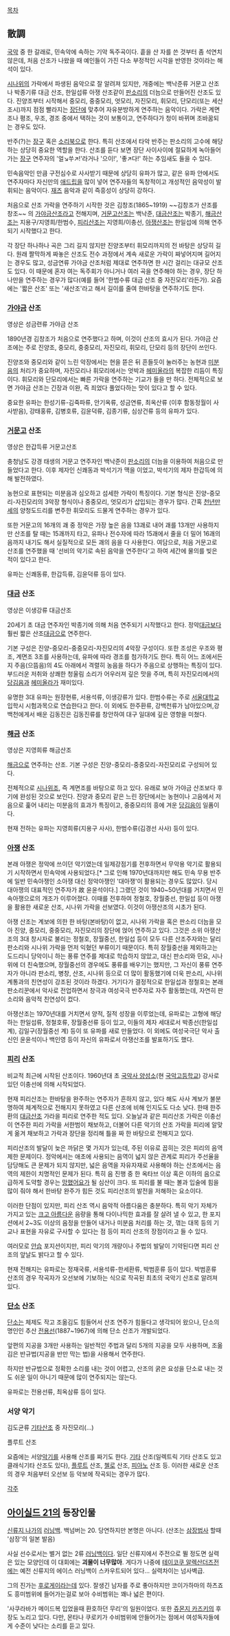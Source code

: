 [[목차]]
== 散調 ==
[[국악]] 중 한 갈래로, 민속악에 속하는 기악 독주곡이다. 흩을 산 자를 쓴 것부터 좀 석연치 않은데, 처음 산조가 나왔을 때 예인들이 가진 다소 부정적인 시각을 반영한 것이라는 해석이 있다.

[[시나위]]의 가락에서 파생된 음악으로 잘 알려져 있지만, 개중에는 백낙준류 거문고 산조나 박종기류 대금 산조, 한일섭류 아쟁 산조같이 [[판소리]]의 더늠으로 만들어진 산조도 있다. 진양조부터 시작해서 중모리, 중중모리, 엇모리, 자진모리, 휘모리, 단모리(또는 세산조시)까지 점점 빨라지는 [[장단]]에 맞추어 자유분방하게 연주하는 음악이다. 가락은 계면조나 평조, 우조, 경조 중에서 택하는 것이 보통이고, 연주하다가 청이 바뀌며 조바꿈되는 경우도 있다.

반주(?)는 [[장구]] 혹은 [[소리북]]으로 한다. 특히 산조에서 타악 반주는 판소리의 고수에 해당하는 상당히 중요한 역할을 한다. 산조를 듣다 보면 장단 사이사이에 절묘하게 녹아들어가는 [[장구]] 연주자의 '얼↘쑤↗!'라거나 '으이!', '좋↗다!' 하는 추임새도 들을 수 있다.

민속음악인 만큼 구전심수로 사사받기 때문에 상당히 유파가 많고, 같은 유파 안에서도 연주자마다 자신만의 [[애드립]]을 많이 넣어 연주자들의 독창적이고 개성적인 음악성이 발휘되는 음악이다. [[재즈]] 음악과 같이 즉흥성이 상당히 강하다.

처음으로 산조 가락을 연주하기 시작한 것은 김창조(1865~1919) ~~김창조가 산조를 창조~~ 의 [[가야금]]산조라고 전해지며, [[거문고]]산조는 백낙준, [[대금]]산조는 박종기, [[해금]]산조는 지용구/지영희/한범수, [[피리]]산조는 지영희/이충선, [[아쟁]]산조는 한일섭에 의해 연주되기 시작했다고 한다.

각 장단 하나하나 곡은 그리 길지 않지만 진양조부터 휘모리까지의 전 바탕은 상당히 길다. 원래 짤막하게 짜놓은 산조도 전수 과정에서 계속 새로운 가락이 짜넣어지며 길어지는 경우도 많고, 성금연류 가야금 산조처럼 제대로 연주하면 한 시간 걸리는 대규모 산조도 있다. 이 때문에 혼자 여는 독주회가 아니거나 여러 곡을 연주해야 하는 경우, 장단 하나만을 연주하는 경우가 많다(예를 들어 '한범수류 대금 산조 중 자진모리'라든가). 요즘에는 '짧은 산조' 또는 '새산조'라고 해서 길이를 줄여 한바탕을 연주하기도 한다.

=== [[가야금]] 산조 ===
{{{#!html
<object width="640" height="385"><param name="movie" value="http://www.youtube.com/v/tGCQPPk_KJ4?fs=1&amp;hl=ko_KR"></param><param name="allowFullScreen" value="true"></param><param name="allowscriptaccess" value="always"></param><embed src="http://www.youtube.com/v/tGCQPPk_KJ4?fs=1&amp;hl=ko_KR" type="application/x-shockwave-flash" allowscriptaccess="always" allowfullscreen="true" width="640" height="385"></embed></object>}}}
영상은 성금련류 가야금 산조

1890년경 김창조가 처음으로 연주했다고 하며, 이것이 산조의 효시가 된다. 
가야금 산조에는 주로 진양조, 중모리, 중중모리, 자진모리, 휘모리, 단모리 등의 장단이 쓰인다.

진양조와 중모리와 같이 느린 악장에서는 현을 뜯은 뒤 흔들듯이 눌러주는 농현과 [[미분음]]의 처리가 중요하며, 자진모리나 휘모리에서는 엇박과 [[헤미올라]]의 복잡한 리듬이 특징이다. 휘모리와 단모리에서는 빠른 가락을 연주하는 기교가 들을 만 하다. 전체적으로 보면 가야금 산조는 긴장과 이완, 즉 죄었다 풀었다하는 맛이 있다고 할 수 있다.

중요한 유파는 한성기류-김죽파류, 안기옥류, 성금연류, 최옥산류 (이후 함동정월이 사사받음), 강태홍류, 김병호류, 김윤덕류, 김종기류, 심상건류 등의 유파가 있다.

=== [[거문고]] 산조 ===
{{{#!html
<object width="640" height="385"><param name="movie" value="http://www.youtube.com/v/LpiEPv6zsiM?fs=1&amp;hl=ko_KR"></param><param name="allowFullScreen" value="true"></param><param name="allowscriptaccess" value="always"></param><embed src="http://www.youtube.com/v/LpiEPv6zsiM?fs=1&amp;hl=ko_KR" type="application/x-shockwave-flash" allowscriptaccess="always" allowfullscreen="true" width="640" height="385"></embed></object>}}}
영상은 한갑득류 거문고산조

충청남도 강경 태생의 거문고 연주자인 백낙준이 [[판소리]]의 더늠을 이용하여 처음으로 만들었다고 한다. 이후 제자인 신쾌동과 박석기가 맥을 이었고, 박석기의 제자 한갑득에 의해 발전하였다.

농현으로 표현되는 미분음과 심오하고 섬세한 가락이 특징이다. 기본 형식은 진양-중모리-자진모리의 3악장 형식이나 중중모리, 엇모리가 삽입되는 경우가 많다. 간혹 [[천년만세]]의 양청도드리를 변주한 휘모리도 드물게 연주하는 경우가 있다.

또한 거문고의 16개의 괘 중 정악은 가장 높은 음을 13괘로 내어 괘를 13개만 사용하지만 산조를 탈 때는 15괘까지 타고, 유파나 전수자에 따라 15괘에서 줄을 더 밀어 16괘의 음까지 내기도 해서 실질적으로 모든 괘의 음을 다 사용한다. 여담으로, 처음 거문고로 산조를 연주했을 때 '선비의 악기로 속된 음악을 연주한다'고 하여 세간에 물의를 빚은 적이 있다고 한다.

유파는 신쾌동류, 한갑득류, 김윤덕류 등이 있다.

=== [[대금]] 산조 ===
{{{#!html
<object width="640" height="385"><param name="movie" value="http://www.youtube.com/v/xYz98kwf-yk?fs=1&amp;hl=ko_KR"></param><param name="allowFullScreen" value="true"></param><param name="allowscriptaccess" value="always"></param><embed src="http://www.youtube.com/v/xYz98kwf-yk?fs=1&amp;hl=ko_KR" type="application/x-shockwave-flash" allowscriptaccess="always" allowfullscreen="true" width="640" height="385"></embed></object>}}}
영상은 이생강류 대금산조

20세기 초 대금 연주자인 박종기에 의해 처음 연주되기 시작했다고 한다. 정악[[대금]]보다 훨씬 짧은 산조[[대금]]으로 연주한다.

기본 구성은 진양-중모리-중중모리-자진모리의 4악장 구성이다. 또한 조성은 우조와 평조, 계면조 3조를 사용하는데, 유파에 따라 경조를 첨가하기도 한다. 특히 어느 조에서든지 주음(으뜸음)의 4도 아래에서 격렬히 농음을 하다가 주음으로 상행하는 특징이 있다.
부드러운 저취와 상쾌한 청울림 소리가 어우러져 깊은 맛을 주며, 특히 자진모리에서의 [[당김음]]과 [[헤미올라]]가 재미있다. 

유명한 3대 유파는 원장현류, 서용석류, 이생강류가 있다. 한범수류는 주로 [[서울대학교]] 입학시 시험과목으로 연습한다고 한다. 이 외에도 한주환류, 강백천류가 남아있으며,강백천에게서 배운 김동진은 김동진류를 창안하여 대구 일대에 깊은 영향을 미쳤다.

=== [[해금]] 산조 ===
{{{#!html
<object width="640" height="385"><param name="movie" value="http://www.youtube.com/v/7fXFRzUSS4Q?fs=1&amp;hl=ko_KR"></param><param name="allowFullScreen" value="true"></param><param name="allowscriptaccess" value="always"></param><embed src="http://www.youtube.com/v/7fXFRzUSS4Q?fs=1&amp;hl=ko_KR" type="application/x-shockwave-flash" allowscriptaccess="always" allowfullscreen="true" width="640" height="385"></embed></object>}}}
영상은 지영희류 해금산조

[[해금]]으로 연주하는 산조. 기본 구성은 진양-중모리-중중모리-자진모리로 구성되어 있다.

전체적으로 [[시나위]]조, 즉 계면조를 바탕으로 하고 있다. 유래로 보아 가야금 산조보다 후기에 완성된 것으로 보인다. 진양과 중모리 같은 느린 장단에서는 농현이나 고음에서 저음으로 훑어 내리는 미분음의 효과가 특징이고, 중중모리의 흥에 겨운 [[당김음]]이 일품이다.

현재 전하는 유파는 지영희류(지용구 사사), 한범수류(김경선 사사) 등이 있다.

=== [[아쟁]] 산조 ===
{{{#!html
<object width="640" height="385"><param name="movie" value="http://www.youtube.com/v/LDlUZNBW-dA?fs=1&amp;hl=ko_KR"></param><param name="allowFullScreen" value="true"></param><param name="allowscriptaccess" value="always"></param><embed src="http://www.youtube.com/v/LDlUZNBW-dA?fs=1&amp;hl=ko_KR" type="application/x-shockwave-flash" allowscriptaccess="always" allowfullscreen="true" width="640" height="385"></embed></object>}}}

본래 아쟁은 정악에 쓰이던 악기였는데 일제강점기를 전후하면서 무악용 악기로 활용되기 시작하면서 민속악에 사용되었다.[* 그로 인해 1970년대까지만 해도 민속 무용 반주에 일반 민속아쟁인 소아쟁 대신 정악아쟁인 '대아쟁'이 활용되는 경우도 많았다. 당시 대아쟁의 대표적인 연주자가 故 윤윤석이다.] 그랬던 것이 1940~50년대를 거치면서 민속아쟁으로의 개조가 이루어졌다. 이때를 전후하여 정철호, 장월중선, 한일섭 등이 아쟁을 활용한 새로운 산조, 시나위 가락을 선보였다. 이것이 아쟁산조의 시초가 된다.

아쟁 산조는 계보에 의한 한 바탕(본바탕)이 없고, 시나위 가락을 혹은 판소리 더늠을 모아 진양, 중모리, 중중모리, 자진모리의 장단에 얹어 연주하고 있다. 그것은 소위 아쟁산조의 3대 창시자로 불리는 정철호, 장월중선, 한일섭 등이 모두 다른 산조주자와는 달리 판소리와 시나위 가락을 먼저 익혔던 부류이기 때문이다. 특히 장월중선을 제외하고는 도드리니 당악이니 하는 풍류 연주를 제대로 학습하지 않았고, 대신 판소리와 민요, 시나위에 더 친숙했으며, 장월중선의 경우에도 풍류를 배우기는 했지만, 그 자신이 풍류 연주자가 아니라 판소리, 병창, 산조, 시나위 등으로 더 많이 활동했기에 더욱 판소리, 시나위 계통과의 친연성이 강조된 것이라 하겠다. 거기다가 결정적으로 한일섭과 정철호는 본래 판소리꾼에서 악사로 전업하면서 창극과 여성국극 반주자로 자주 활동했는데, 자연히 판소리와 음악적 친연성이 컸다.

아쟁산조는 1970년대를 거치면서 양적, 질적 성장을 이루었는데, 유파로는 고형에 해당하는 한일섭류, 정철호류, 장월중선류 등이 있고, 이들의 제자 세대로서 박종선(한일섭 계), 김일구(장월중선 계) 등이 또 유파를 새로 만들었다. 이 외에도 여성국극단 악사 출신인 윤윤석이나 백인영 등이 자신의 유파로서 아쟁산조를 발표하기도 했다.
=== [[피리]] 산조 ===
비교적 최근에 시작된 산조이다. 1960년대 초 [[국악사 양성소]](현 [[국악고등학교]]) 강사로 있던 이충선에 의해 시작되었다.

현재 피리산조는 한바탕을 완주하는 연주자가 흔하지 않고, 있다 해도 사사 계보가 불분명하여 체계적으로 전해지지 못하였고 다른 산조에 비해 인지도도 다소 낮다. 한때 한주환의 [[대금]]산조 가라을 피리로 연주한 적도 있다. 오늘날과 같은 피리산조 가락은 이충선이 연주한 피리 가락을 서한범이 채보하고, 더불어 다른 악기의 산조 가락을 피리에 알맞게 옮겨 채보하고 가락과 장단을 정리해 틀을 짜 한 바탕으로 전해지고 있다.

피리산조의 발달이 늦은 까닭은 몇 가지가 있는데, 주된 이유로 꼽히는 것은 피리의 음역 제한 문제이다. 정악에서는 애초에 사용되는 음역이 넓지 않은 관계로 피리가 주선율을 담당해도 큰 문제가 되지 않지만, 넓은 음역을 자유자재로 사용해야 하는 산조에서는 음역의 제한이 치명적인 문제가 된다. 특히 음 진행 중 한 옥타브 이상 혹은 이하의 음으로 급하게 도약할 경우는 [[망했어요]]가 될 심산이 크다. 또 피리를 불 때는 볼과 입술에 힘을 많이 줘야 해서 한바탕 완주가 힘든 것도 피리산조의 발전을 저해하는 요소이다.

이러한 단점이 있지만, 피리 산조 역시 음악적 아름다움은 충분하다. 특히 악기 자체가 가지고 있는 [[크고 아름다운]] 음량을 통해 다이나믹한 효과를 잘 살려 낼 수 있고, 한 포지션에서 2~3도 이상의 음정을 만들어 내거나 미분음 처리를 하는 것, 꺾는 대목 등의 기교나 표현을 자유로 구사할 수 있다는 점 등이 피리 산조의 장점이라고 들 수 있다.

여러모로 [[안습]] 포지션이지만, 피리 악기의 개량이나 주법의 발달이 기약된다면 피리 산조의 앞날도 밝다고 할 수 있다.

현재 전해지는 유파로는 정재국류, 서용석류-한세환류, 박범훈류 등이 있다. 박범훈류 산조의 경우 작곡자가 오선보에 기보하는 식으로 작곡된 최초의 국악기 산조로 알려져 있다.

=== [[단소]] 산조 ===
[[단소]]는 체제도 작고 조옮김도 힘들어서 산조 연주가 힘들다고 생각되어 왔으나, 단소의 명인인 추산 [[전용선]](1887~1967)에 의해 단소 산조가 개발되었다.

앞편의 지공을 3개만 사용하는 일반적인 주법과 달리 5개의 지공을 모두 사용하며, 조옮김은 반규법(지공을 반만 막는 법)을 사용해서 연주한다.

하지만 반규법으로 정확한 소리를 내는 것이 어렵고, 산조의 굵은 요성을 단소로 내는 것도 쉬운 일이 아니기 때문에 많이 연주되지는 않는다.

유파로는 전용선류, 최옥삼류 등이 있다.

=== 서양 악기 ===
{{{#!html
<object width="480" height="385"><param name="movie" value="http://www.youtube.com/v/3-X7wUK756I?fs=1&amp;hl=ko_KR"></param><param name="allowFullScreen" value="true"></param><param name="allowscriptaccess" value="always"></param><embed src="http://www.youtube.com/v/3-X7wUK756I?fs=1&amp;hl=ko_KR" type="application/x-shockwave-flash" allowscriptaccess="always" allowfullscreen="true" width="480" height="385"></embed></object>}}}
김도균류 [[기타]]산조 중 자진모리(...)
{{{#!html
<object width="420" height="315"><param name="movie" value="http://www.youtube.com/v/58kmtOebQ98?version=3&amp;hl=ko_KR"></param><param name="allowFullScreen" value="true"></param><param name="allowscriptaccess" value="always"></param><embed src="http://www.youtube.com/v/58kmtOebQ98?version=3&amp;hl=ko_KR" type="application/x-shockwave-flash" width="420" height="315" allowscriptaccess="always" allowfullscreen="true"></embed></object>}}}

플루트 산조

요즘에는 서양[[악기]]를 사용해 산조를 짜기도 한다. [[기타]] 산조(일렉트릭 기타 산조도 있고 클래식기타 산조도 있다), [[플루트]] 산조, [[첼로]] 산조, [[피아노]] 산조 등. 이러한 새로운 산조의 경우 처음부터 오선보 등 악보에 작곡되는 경우가 많다.

[[각주]]

== [[아이실드 21]]의 등장인물 ==
[[신류지 나가]]의 [[러닝백]]. 백넘버는 20. 당연하지만 본명은 아니다. (산조는 [[삼장법사]] 할때 '삼장'의 일본 발음)

사실 선수로서는 별거 없는 2류 [[러닝백]]이다. 일단 신류지에서 주전으로 뛸 정도면 실력은 있는 모양인데 이 대회에는 '''괴물이 너무많아'''. 게다가 나중에 [[테이코쿠 알렉산더즈]]전에는 예전 신류지의 에이스 러닝백이 스카우트되어 있다... 실력차이는 넘사벽급.

그의 진가는 [[후로게이]]라는데 있다. 잘생긴 남자를 주로 좋아하지만 코이가하마의 하츠죠도 흥미범위에 들어가는걸로 보아 수비범위는 꽤나 넓은 편이다.

'사쿠라바가 메이드복 입었을때 환호하던 무리'의 일원이었다. 또한 [[쥬몬지 카즈키]]의 후장도 노리고 있다. 다만, 몬타나 쿠로키가 수비범위에 안들어가는 점에서 여성독자들에게 수준이 낮다는 소리를 듣고 있다.
